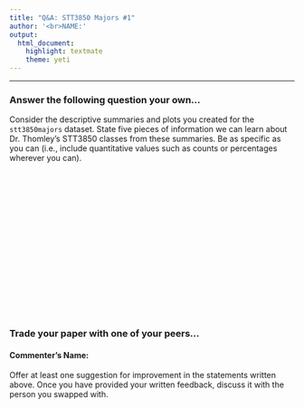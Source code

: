 ```yaml
---
title: "Q&A: STT3850 Majors #1"
author: '<br>NAME:'
output:
  html_document:
    highlight: textmate
    theme: yeti
---
```


<hr>
### Answer the following question your own...

Consider the descriptive summaries and plots you created for the `stt3850majors` dataset. State five pieces of information we can learn about Dr. Thomley's STT3850 classes from these summaries. Be as specific as you can (i.e., include quantitative values such as counts or percentages wherever you can).

<br><br><br><br><br><br><br><br><br><br><br><br><br><br><br>

### Trade your paper with one of your peers...

#### Commenter's Name: 

Offer at least one suggestion for improvement in the statements written above. Once you have provided your written feedback, discuss it with the person you swapped with.
